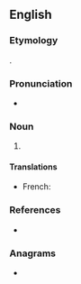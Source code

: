 ==English==

===Etymology===
{{blend|en|hypothalamus|secretin}}.

===Pronunciation===
* {{a|GA}} {{IPA|en|/ˌhaɪ.poʊˈkɹiː.tən/}}

===Noun===
{{en-noun}}

# {{lb|en|protein|hormone}} {{synonym of|en|orexin}}

====Translations====
{{trans-top}}
* French: {{t+|fr|hypocrétine|f}}
{{trans-mid}}
{{trans-bottom}}

===References===
* {{R:Merriam-Webster Online}}

===Anagrams===
* {{anagrams|en|a=cehinoprty|hypertonic}}